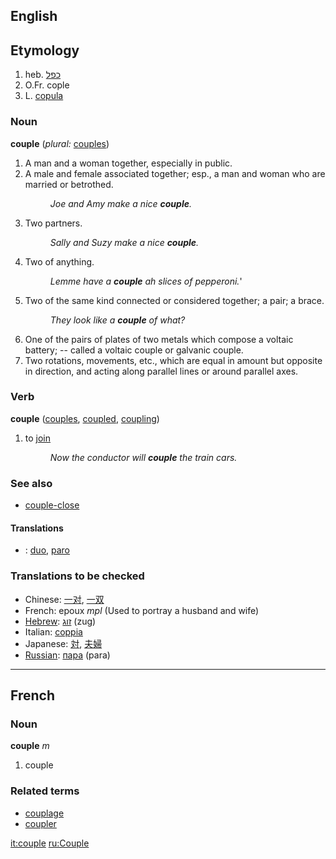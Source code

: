 ==English==

==Etymology==
#heb. [[כפל]]
#O.Fr. cople
#L. [[copula]]

===Noun===
'''couple'''  (''plural:'' [[couples]])
#A man and a woman together, especially in public.
#A male and female associated together; esp., a man and woman who are married or betrothed.
#:''Joe and Amy make a nice '''couple'''.''
#Two partners.
#:''Sally and Suzy make a nice '''couple'''.''
#Two of anything.
#:''Lemme have a '''couple''' ah slices of pepperoni.'''
#Two of the same kind connected or considered together; a pair; a brace.
#:''They look like a '''couple''' of what?''
#One of the pairs of plates of two metals which compose a voltaic battery; -- called a voltaic couple or galvanic couple.
#Two rotations, movements, etc., which are equal in amount but opposite in direction, and acting along parallel lines or around parallel axes.

===Verb===
'''couple'''  ([[couples]], [[coupled]], [[coupling]])
#to [[join]]
#:''Now the conductor will '''couple''' the train cars.''

===See also===
*[[couple-close]]

====Translations====

* {{io}} : [[duo]], [[paro]]

===Translations to be checked===
*Chinese: [[一对]], [[一双]]
*French: epoux ''mpl'' (Used to portray a husband and wife)
*[[Hebrew]]: [[זוג]] (zug)
*Italian: [[coppia]]
*Japanese: [[対]], [[夫婦]]
*[[Russian]]: [[пара]] (para)

----

==French==
===Noun===
'''couple''' ''m''

# couple

===Related terms===
*[[couplage]]
*[[coupler]]

[[it:couple]]
[[ru:Couple]]